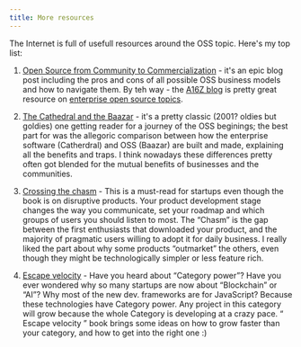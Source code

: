 ```yaml
---
title: More resources
---
```


The Internet is full of usefull resources around the OSS topic. Here's my top list:

1. [Open Source from Community to Commercialization](https://a16z.com/2019/10/04/open-source-from-community-to-commercialization/) - it's an epic blog post including the pros and cons of all possible OSS business models and how to navigate them. By teh way - the [A16Z blog](https://a16z.com/) is pretty great resource on [enterprise open source topics](https://a16z.com/category/open-source/).

2. [The Cathedral and the Baazar](https://www.amazon.pl/Cathedral-Bazaar-Pb-Accidental-Revolutionary/dp/0596001088) - it's a pretty classic (2001? oldies but goldies) one getting reader for a journey  of the OSS beginings; the best part for was the allegoric comparison between how the enterprise software (Catherdral) and OSS (Baazar) are built and made, explaining all the benefits and traps. I think nowadays these differences pretty often got blended for the mutual benefits of businesses and the communities.

3. [Crossing the chasm](https://www.amazon.com/Crossing-Chasm-3rd-Disruptive-Mainstream/dp/0062292986) - This is a must-read for startups even though the book is on disruptive products. Your product development stage changes the way you communicate, set your roadmap and which groups of users you should listen to most. The “Chasm” is the gap between the first enthusiasts that downloaded your product, and the majority of pragmatic users willing to adopt it for daily business. I really liked the part about why some products “outmarket” the others, even though they might be technologically simpler or less feature rich.

4. [Escape velocity](https://www.amazon.com/Escape-Velocity-Free-Companys-Future/dp/0062040898) - Have you heard about “Category power”? Have you ever wondered why so many startups are now about “Blockchain” or “AI”? Why most of the new dev. frameworks are for JavaScript? Because these technologies have Category power. Any project in this category will grow because the whole Category is developing at a crazy pace. “ Escape velocity ” book brings some ideas on how to grow faster than your category, and how to get into the right one :)



